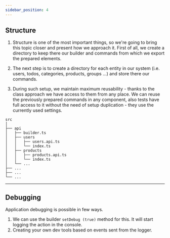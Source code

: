 ```yaml
---
sidebar_position: 4
---
```


## Structure

1. Structure is one of the most important things, so we're going to bring this topic closer and present how we approach
   it. First of all, we create a directory to keep there our builder and commands from which we export the prepared
   elements.

2. The next step is to create a directory for each entity in our system (i.e. users, todos, categories, products, groups
   ...) and store there our commands.

3. During such setup, we maintain maximum reusability - thanks to the class approach we have access to them from any
   place. We can reuse the previously prepared commands in any component, also tests have full access to it without the
   need of setup duplication - they use the currently used settings.

```
src
│
├── api
│   ├── builder.ts
│   ├── users
│   │   ├── users.api.ts
│   │   └── index.ts
│   ├── products
│   │   ├── products.api.ts
│   │   └── index.ts
│   └── ...
├── ...
├── ...
└── ...
```

---

## Debugging

Application debugging is possible in few ways.

1. We can use the builder `setDebug (true)` method for this. It will start logging the action in the console.
2. Creating your own dev tools based on events sent from the logger.
